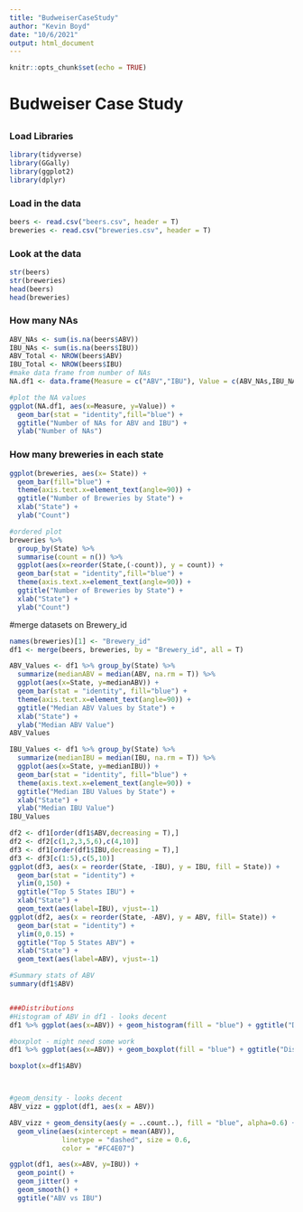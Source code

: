 ```yaml
---
title: "BudweiserCaseStudy"
author: "Kevin Boyd"
date: "10/6/2021"
output: html_document
---
```


```r
knitr::opts_chunk$set(echo = TRUE)
```

# Budweiser Case Study
## 

### Load Libraries
```r
library(tidyverse)
library(GGally)
library(ggplot2)
library(dplyr)
```
### Load in the data
```r
beers <- read.csv("beers.csv", header = T)
breweries <- read.csv("breweries.csv", header = T)
```

### Look at the data
```r
str(beers)
str(breweries)
head(beers)
head(breweries)
```

### How many NAs 
```r
ABV_NAs <- sum(is.na(beers$ABV))
IBU_NAs <- sum(is.na(beers$IBU))
ABV_Total <- NROW(beers$ABV)
IBU_Total <- NROW(beers$IBU)
#make data frame from number of NAs
NA.df1 <- data.frame(Measure = c("ABV","IBU"), Value = c(ABV_NAs,IBU_NAs))

#plot the NA values
ggplot(NA.df1, aes(x=Measure, y=Value)) +
  geom_bar(stat = "identity",fill="blue") +
  ggtitle("Number of NAs for ABV and IBU") +
  ylab("Number of NAs")
```

### How many breweries in each state
```r
ggplot(breweries, aes(x= State)) +
  geom_bar(fill="blue") +
  theme(axis.text.x=element_text(angle=90)) +
  ggtitle("Number of Breweries by State") +
  xlab("State") +
  ylab("Count")
```

```r
#ordered plot
breweries %>%
  group_by(State) %>%
  summarise(count = n()) %>%
  ggplot(aes(x=reorder(State,(-count)), y = count)) +
  geom_bar(stat = "identity",fill="blue") +
  theme(axis.text.x=element_text(angle=90)) +
  ggtitle("Number of Breweries by State") +
  xlab("State") +
  ylab("Count")
```

#merge datasets on Brewery_id
```r
names(breweries)[1] <- "Brewery_id"
df1 <- merge(beers, breweries, by = "Brewery_id", all = T)
```



```r
ABV_Values <- df1 %>% group_by(State) %>%
  summarize(medianABV = median(ABV, na.rm = T)) %>%
  ggplot(aes(x=State, y=medianABV)) +
  geom_bar(stat = "identity", fill="blue") +
  theme(axis.text.x=element_text(angle=90)) +
  ggtitle("Median ABV Values by State") +
  xlab("State") +
  ylab("Median ABV Value")
ABV_Values

IBU_Values <- df1 %>% group_by(State) %>%
  summarize(medianIBU = median(IBU, na.rm = T)) %>%
  ggplot(aes(x=State, y=medianIBU)) +
  geom_bar(stat = "identity", fill="blue") +
  theme(axis.text.x=element_text(angle=90)) +
  ggtitle("Median IBU Values by State") +
  xlab("State") +
  ylab("Median IBU Value")
IBU_Values

```


```r
df2 <- df1[order(df1$ABV,decreasing = T),]
df2 <- df2[c(1,2,3,5,6),c(4,10)]
df3 <- df1[order(df1$IBU,decreasing = T),]
df3 <- df3[c(1:5),c(5,10)]
ggplot(df3, aes(x = reorder(State, -IBU), y = IBU, fill = State)) + 
  geom_bar(stat = "identity") +
  ylim(0,150) +
  ggtitle("Top 5 States IBU") +
  xlab("State") +
  geom_text(aes(label=IBU), vjust=-1)
ggplot(df2, aes(x = reorder(State, -ABV), y = ABV, fill= State)) + 
  geom_bar(stat = "identity") +
  ylim(0,0.15) +
  ggtitle("Top 5 States ABV") +
  xlab("State") +
  geom_text(aes(label=ABV), vjust=-1)
```



```r
#Summary stats of ABV
summary(df1$ABV)


###Distributions
#Histogram of ABV in df1 - looks decent
df1 %>% ggplot(aes(x=ABV)) + geom_histogram(fill = "blue") + ggtitle("Distribution of Alcohol by volume of the beer (ABV)") + labs(x="Alcohol by volume of the beer (ABV)", y="Frequency")

#boxplot - might need some work
df1 %>% ggplot(aes(x=ABV)) + geom_boxplot(fill = "blue") + ggtitle("Distribution of Alcohol by volume of the beer (ABV)") + labs(x="Alcohol by volume of the beer (ABV)", y="")

boxplot(x=df1$ABV)



#geom_density - looks decent
ABV_vizz = ggplot(df1, aes(x = ABV))

ABV_vizz + geom_density(aes(y = ..count..), fill = "blue", alpha=0.6) +
  geom_vline(aes(xintercept = mean(ABV)), 
             linetype = "dashed", size = 0.6,
             color = "#FC4E07")
```



```r
ggplot(df1, aes(x=ABV, y=IBU)) +
  geom_point() +
  geom_jitter() +
  geom_smooth() +
  ggtitle("ABV vs IBU")


```







